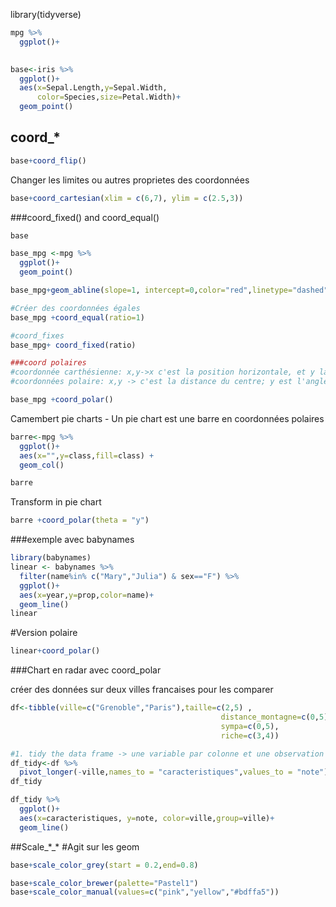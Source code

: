 library(tidyverse)


```r
mpg %>%
  ggplot()+
  
```

```r
base<-iris %>% 
  ggplot()+
  aes(x=Sepal.Length,y=Sepal.Width,
      color=Species,size=Petal.Width)+
  geom_point()
```
## coord_*

```r
base+coord_flip()
```
Changer les limites ou autres proprietes des coordonnées
```r
base+coord_cartesian(xlim = c(6,7), ylim = c(2.5,3)) 
```
###coord_fixed() and coord_equal()

```r
base
```
```r
base_mpg <-mpg %>%
  ggplot()+
  geom_point()  

base_mpg+geom_abline(slope=1, intercept=0,color="red",linetype="dashed")

#Créer des coordonnées égales
base_mpg +coord_equal(ratio=1)

#coord_fixes
base_mpg+ coord_fixed(ratio)

###coord polaires
#coordonnée carthésienne: x,y->x c'est la position horizontale, et y la position verticale
#coordonnées polaire: x,y -> c'est la distance du centre; y est l'angle

base_mpg +coord_polar()
```

Camembert pie charts
- Un pie chart est une barre en coordonnées polaires
```r
barre<-mpg %>% 
  ggplot()+
  aes(x="",y=class,fill=class) +
  geom_col()

barre
```
Transform in pie chart
```r
barre +coord_polar(theta = "y")

```
###exemple avec babynames
```r
library(babynames)
linear <- babynames %>% 
  filter(name%in% c("Mary","Julia") & sex=="F") %>% 
  ggplot()+
  aes(x=year,y=prop,color=name)+
  geom_line()
linear
```
#Version polaire
```r
linear+coord_polar()
```
###Chart en radar avec coord_polar

créer des données sur deux villes francaises pour les comparer
```r
df<-tibble(ville=c("Grenoble","Paris"),taille=c(2,5) ,
                                               distance_montagne=c(0,5),
                                               sympa=c(0,5),
                                               riche=c(3,4))

#1. tidy the data frame -> une variable par colonne et une observation par ligne
df_tidy<-df %>% 
  pivot_longer(-ville,names_to = "caracteristiques",values_to = "note")
df_tidy
```
```r
df_tidy %>% 
  ggplot()+
  aes(x=caracteristiques, y=note, color=ville,group=ville)+
  geom_line()
```
##Scale_*_*
#Agit sur les geom 
```r
base+scale_color_grey(start = 0.2,end=0.8)
```
```r
base+scale_color_brewer(palette="Pastel1")
base+scale_color_manual(values=c("pink","yellow","#bdffa5"))
```

